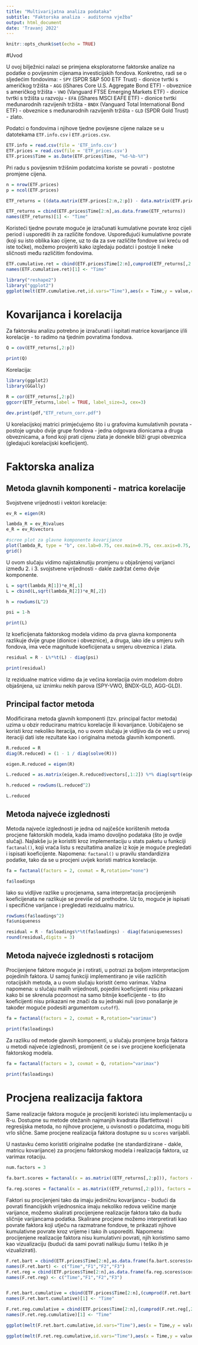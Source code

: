```yaml
---
title: "Multivarijatna analiza podataka"
subtitle: "Faktorska analiza - auditorna vježba"
output: html_document
date: 'Travanj 2022'
---
```


```r
knitr::opts_chunk$set(echo = TRUE)
```

#Uvod 

U ovoj bilježnici nalazi se primjena eksploratorne faktorske analize na podatke o povijesnim cijenama investicijskih fondova.  Konkretno, radi se o sljedećim fondovima:
- `SPY` (SPDR S&P 500 ETF Trust) - dionice tvrtki s američkog tržišta
- `AGG` (iShares Core U.S. Aggregate Bond ETF) - obveznice s američkog tržišta
- `VWO` (Vanguard FTSE Emerging Markets ETF) - dionice tvrtki s tržišta u razvoju
- `EFA` (iShares MSCI EAFE ETF) - dionice tvrtki međunarodnih razvijenih tržišta
- `BNDX` (Vanguard Total International Bond ETF) - obveznice s međunarodnih razvijenih tržišta
- `GLD` (SPDR Gold Trust) - zlato.

Podatci o fondovima i njihove tjedne povijesne cijene nalaze se u datotekama `ETF.info.csv` i `ETF.prices.csv`.

```r

ETF.info = read.csv(file = 'ETF_info.csv')
ETF.prices = read.csv(file = 'ETF_prices.csv')
ETF.prices$Time = as.Date(ETF.prices$Time, "%d-%b-%Y")

```

Pri radu s povijesnim tržišnim podatcima koriste se povrati - postotne promjene cijena.

```r

n = nrow(ETF.prices)
p = ncol(ETF.prices)

ETF_returns = ((data.matrix(ETF.prices[2:n,2:p]) - data.matrix(ETF.prices[1:(n-1),2:p]))/data.matrix(ETF.prices[1:(n-1),2:p]))

ETF_returns = cbind(ETF.prices$Time[2:n],as.data.frame(ETF_returns))
names(ETF_returns)[1] <- "Time"

```

Koristeći tjedne povrate moguće je izračunati kumulativne povrate kroz cijeli period i usporediti ih za različite fondove. Uspoređujući kumulativne povrate (koji su isto oblika kao cijene, uz to da za sve različite fondove svi kreću od iste točke), možemo provjeriti kako izgledaju podatci i postoje li neke sličnosti među različitim fondovima.

```r

ETF.cumulative.ret = cbind(ETF.prices$Time[2:n],cumprod(ETF_returns[,2:p]+1)-1)
names(ETF.cumulative.ret)[1] <- "Time"

library("reshape2")
library("ggplot2")
ggplot(melt(ETF.cumulative.ret,id.vars="Time"),aes(x = Time,y = value,col = variable))+geom_line()

```

# Kovarijanca i korelacija

Za faktorsku analizu potrebno je izračunati i ispitati matrice kovarijance i/ili korelacije - to radimo na tjednim povratima fondova. 

```r

Q = cov(ETF_returns[,2:p])

print(Q)

```

Korelacija:

```r

library(ggplot2)
library(GGally) 

R = cor(ETF_returns[,2:p])
ggcorr(ETF_returns,label = TRUE, label_size=3, cex=3)

dev.print(pdf,"ETF_return_corr.pdf") 

```
U korelacijskoj matrici primjećujemo što i u grafovima kumulativnih povrata - postoje ugrubo dvije grupe fondova - jedna odgovara dionicama a druga obveznicama, a fond koji prati cijenu zlata je donekle bliži  grupi obveznica (gledajući korelacijski koeficijent).

# Faktorska analiza

## Metoda glavnih komponenti - matrica korelacije

Svojstvene vrijednosti i vektori korelacije:

```r

ev_R = eigen(R)

lambda_R = ev_R$values
e_R = ev_R$vectors

```

```r

#scree plot za glavne komponente kovarijance
plot(lambda_R, type = "b", cex.lab=0.75, cex.main=0.75, cex.axis=0.75, xlab="i", ylab=expression(lambda["i"]), main='Scree plot svojstvenih vrijednosti korelacijske matrice')
grid()

```

U ovom slučaju vidimo najistaknutiju promjenu u objašnjenoj varijanci između 2. i 3. svojstvene vrijednosti - dakle zadržat ćemo dvije komponente.

```r

L = sqrt(lambda_R[1])*e_R[,1]
L = cbind(L,sqrt(lambda_R[2])*e_R[,2])

h = rowSums(L^2)

psi = 1-h

print(L)

```

Iz koeficijenata faktorskog modela vidimo da prva glavna komponenta razlikuje dvije grupe (dionice i obveznice), a druga, iako ide u smjeru svih fondova, ima veće magnitude koeficijenata u smjeru obveznica i zlata.

```r

residual = R - L%*%t(L) - diag(psi)

print(residual)

```

Iz rezidualne matrice vidimo da je većina korelacija ovim modelom dobro objašnjena, uz iznimku nekih parova (SPY-VWO, BNDX-GLD, AGG-GLD).

## Principal factor metoda

Modificirana metoda glavnih komponenti (tzv. principal factor metoda) uzima u obzir reduciranu matricu korelacije ili kovarijance. Uobičajeno se koristi kroz nekoliko iteracija, no u ovom slučaju je vidljivo da će već u prvoj iteraciji dati iste rezultate kao i originalna metoda glavnih komponenti.

```r

R.reduced = R
diag(R.reduced) = (1 - 1 / diag(solve(R)))

eigen.R.reduced = eigen(R)

L.reduced = as.matrix(eigen.R.reduced$vectors[,1:2]) %*% diag(sqrt(eigen.R.reduced$values[1:2]))

h.reduced = rowSums(L.reduced^2)

L.reduced

```

## Metoda najveće izglednosti

Metoda najveće izglednosti je jedna od najčešće korištenih metoda procjene faktorskih modela, kada imamo dovoljno podataka (što je ovdje slučaj). Najlakše ju je koristiti kroz implementaciju u stats paketu u funkciji `factanal()`, koji vraća listu s rezultatima analize iz koje je moguće pregledati i ispisati koeficijente. Napomena: `factanal()` u pravilu standardizira podatke, tako da se u procjeni uvijek koristi matrica korelacije.

```r

fa = factanal(factors = 2, covmat = R,rotation="none")

fa$loadings

```

Iako su vidljive razlike u procjenama, sama interpretacija procijenjenih koeficijenata ne razlikuje se previše od prethodne. Uz to, moguće je ispisati i specifične varijance i pregledati rezidualnu matricu.

```r

rowSums(fa$loadings^2)
fa$uniqueness

```

```r

residual = R - fa$loadings%*%t(fa$loadings) - diag(fa$uniquenesses)
round(residual,digits = 3)

```


## Metoda najveće izglednosti s rotacijom

Procijenjene faktore moguće je i rotirati, u potrazi za boljom interpretacijom pojedinih faktora. U samoj funkciji implementirano je više različitih rotacijskih metoda, a u ovom slučaju koristit ćemo varimax. Važna napomena: u slučaju malih vrijednosti, pojedini koeficijenti nisu prikazani kako bi se skrenula pozornost na samo bitnije koeficijente - to što koeficijenti nisu prikazani ne znači da su jednaki nuli (ovo ponašanje je također moguće podesiti argumentom `cutoff`).

```r

fa = factanal(factors = 2, covmat = R,rotation="varimax")

print(fa$loadings)

```

Za razliku od metode glavnih komponenti, u slučaju promjene broja faktora u metodi najveće izglednosti, promijenit će se i sve procjene koeficijenata faktorskog modela.

```r

fa = factanal(factors = 3, covmat = Q, rotation="varimax")

print(fa$loadings)

```


# Procjena realizacija faktora

Same realizacije faktora moguće je procijeniti koristeći istu implementaciju u R-u. Dostupne su metode otežanih najmanjih kvadrata (Bartlettova) i regresijska metoda, no njihove procjene, u ovisnosti o podatcima, mogu biti vrlo slične. Same procjene realizacija faktora dostupne su u `scores` varijabli.

U nastavku ćemo koristiti originalne podatke (ne standardizirane - dakle, matricu kovarijance) za procjenu faktorskog modela i realizacija faktora, uz varimax rotaciju.

```r

num.factors = 3

fa.bart.scores = factanal(x = as.matrix((ETF_returns[,2:p])), factors = num.factors,rotation="varimax", scores="Bartlett")

fa.reg.scores = factanal(x = as.matrix((ETF_returns[,2:p])), factors = num.factors,rotation="varimax", scores="regression")

```

Faktori su procijenjeni tako da imaju jediničnu kovarijancu - budući da povrati financijskih vrijednosnica imaju nekoliko redova veličine manje varijance, možemo skalirati procijenjene realizacije faktora tako da budu sličnije varijancama podatka. Skalirane procjene možemo interpretirati kao povrate faktora koji utječu na razmatrane fondove, te prikazati njihove kumulativne povrate kroz vrijeme i tako ih usporediti. Napomena: procijenjene realizacije faktora nisu kumulativni povrati, njih koristimo samo kao vizualizaciju (budući da sami povrati nalikuju šumu i teško ih je vizualizirati).

```r

F.ret.bart = cbind(ETF.prices$Time[2:n],as.data.frame(fa.bart.scores$scores/50))
names(F.ret.bart) <- c("Time","F1","F2","F3")
F.ret.reg = cbind(ETF.prices$Time[2:n],as.data.frame(fa.reg.scores$scores/50))
names(F.ret.reg) <- c("Time","F1","F2","F3")


F.ret.bart.cumulative = cbind(ETF.prices$Time[2:n],(cumprod(F.ret.bart[,2:(num.factors+1)]+1)-1))
names(F.ret.bart.cumulative)[1] <- "Time"

F.ret.reg.cumulative = cbind(ETF.prices$Time[2:n],(cumprod(F.ret.reg[,2:(num.factors+1)]+1)-1))
names(F.ret.reg.cumulative)[1] <- "Time"

ggplot(melt(F.ret.bart.cumulative,id.vars="Time"),aes(x = Time,y = value,col = variable))+geom_line()

ggplot(melt(F.ret.reg.cumulative,id.vars="Time"),aes(x = Time,y = value,col = variable))+geom_line()


```
 

